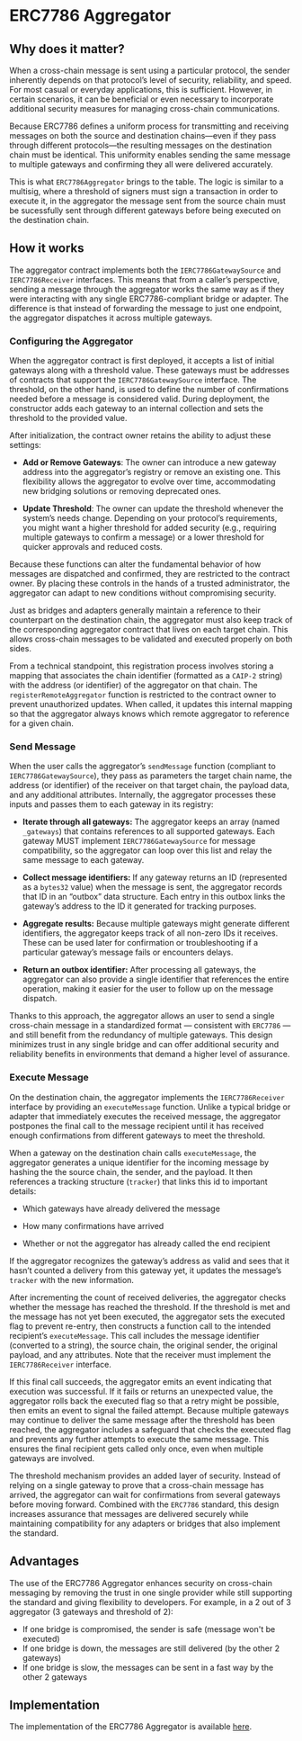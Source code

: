 # ERC7786 Aggregator

## Why does it matter?

When a cross-chain message is sent using a particular protocol, the sender inherently depends on that protocol’s level of security, reliability, and speed. For most casual or everyday applications, this is sufficient. However, in certain scenarios, it can be beneficial or even necessary to incorporate additional security measures for managing cross-chain communications.

Because ERC7786 defines a uniform process for transmitting and receiving messages on both the source and destination chains—even if they pass through different protocols—the resulting messages on the destination chain must be identical. This uniformity enables sending the same message to multiple gateways and confirming they all were delivered accurately.

This is what `ERC7786Aggregator` brings to the table. The logic is similar to a multisig, where a threshold of signers must sign a transaction in order to execute it, in the aggregator the message sent from the source chain must be sucessfully sent through different gateways before being executed on the destination chain.

## How it works

The aggregator contract implements both the `IERC7786GatewaySource` and `IERC7786Receiver` interfaces. This means that from a caller’s perspective, sending a message through the aggregator works the same way as if they were interacting with any single ERC7786-compliant bridge or adapter. The difference is that instead of forwarding the message to just one endpoint, the aggregator dispatches it across multiple gateways.


### Configuring the Aggregator

When the aggregator contract is first deployed, it accepts a list of initial gateways along with a threshold value. These gateways must be addresses of contracts that support the `IERC7786GatewaySource` interface. The threshold, on the other hand, is used to define the number of confirmations needed before a message is considered valid. During deployment, the constructor adds each gateway to an internal collection and sets the threshold to the provided value.

After initialization, the contract owner retains the ability to adjust these settings:

 - **Add or Remove Gateways**: The owner can introduce a new gateway address into the aggregator’s registry or remove an existing one. This flexibility allows the aggregator to evolve over time, accommodating new bridging solutions or removing deprecated ones.

 - **Update Threshold**: The owner can update the threshold whenever the system’s needs change. Depending on your protocol’s requirements, you might want a higher threshold for added security (e.g., requiring multiple gateways to confirm a message) or a lower threshold for quicker approvals and reduced costs.

Because these functions can alter the fundamental behavior of how messages are dispatched and confirmed, they are restricted to the contract owner. By placing these controls in the hands of a trusted administrator, the aggregator can adapt to new conditions without compromising security.

Just as bridges and adapters generally maintain a reference to their counterpart on the destination chain, the aggregator must also keep track of the corresponding aggregator contract that lives on each target chain. 
This allows cross-chain messages to be validated and executed properly on both sides.

From a technical standpoint, this registration process involves storing a mapping that associates the chain identifier (formatted as a `CAIP-2` string) with the address (or identifier) of the aggregator on that chain. The `registerRemoteAggregator` function is restricted to the contract owner to prevent unauthorized updates. When called, it updates this internal mapping so that the aggregator always knows which remote aggregator to reference for a given chain.

### Send Message

When the user calls the aggregator’s `sendMessage` function (compliant to `IERC7786GatewaySource`), they pass as parameters the target chain name, the address (or identifier) of the receiver on that target chain, the payload data, and any additional attributes. Internally, the aggregator processes these inputs and passes them to each gateway in its registry:

 - **Iterate through all gateways:** The aggregator keeps an array (named `_gateways`) that contains references to all supported gateways. Each gateway MUST implement `IERC7786GatewaySource` for message compatibility, so the aggregator can loop over this list and relay the same message to each gateway.

 - **Collect message identifiers:** If any gateway returns an ID (represented as a `bytes32` value) when the message is sent, the aggregator records that ID in an “outbox” data structure. Each entry in this outbox links the gateway’s address to the ID it generated for tracking purposes.

 - **Aggregate results:** Because multiple gateways might generate different identifiers, the aggregator keeps track of all non-zero IDs it receives. These can be used later for confirmation or troubleshooting if a particular gateway’s message fails or encounters delays.

 - **Return an outbox identifier:** After processing all gateways, the aggregator can also provide a single identifier that references the entire operation, making it easier for the user to follow up on the message dispatch.

Thanks to this approach, the aggregator allows an user to send a single cross-chain message in a standardized format — consistent with `ERC7786` — and still benefit from the redundancy of multiple gateways. This design minimizes trust in any single bridge and can offer additional security and reliability benefits in environments that demand a higher level of assurance.

### Execute Message

On the destination chain, the aggregator implements the `IERC7786Receiver` interface by providing an `executeMessage` function. Unlike a typical bridge or adapter that immediately executes the received message, the aggregator postpones the final call to the message recipient until it has received enough confirmations from different gateways to meet the threshold.

When a gateway on the destination chain calls  `executeMessage`, the aggregator generates a unique identifier for the incoming message by hashing the the source chain, the sender, and the payload. It then references a tracking structure (`tracker`) that links this id to important details: 

 - Which gateways have already delivered the message

 - How many confirmations have arrived

 - Whether or not the aggregator has already called the end recipient

If the aggregator recognizes the gateway’s address as valid and sees that it hasn’t counted a delivery from this gateway yet, it updates the message’s `tracker` with the new information.

After incrementing the count of received deliveries, the aggregator checks whether the message has reached the threshold. If the threshold is met and the message has not yet been executed, the aggregator sets the executed flag to prevent re-entry, then constructs a function call to the intended recipient’s `executeMessage`. 
This call includes the message identifier (converted to a string), the source chain, the original sender, the original payload, and any attributes. Note that the receiver must implement the `IERC7786Receiver` interface.

If this final call succeeds, the aggregator emits an event indicating that execution was successful. If it fails or returns an unexpected value, the aggregator rolls back the executed flag so that a retry might be possible, then emits an event to signal the failed attempt. Because multiple gateways may continue to deliver the same message after the threshold has been reached, the aggregator includes a safeguard that checks the executed flag and prevents any further attempts to execute the same message. This ensures the final recipient gets called only once, even when multiple gateways are involved.

The threshold mechanism provides an added layer of security. Instead of relying on a single gateway to prove that a cross-chain message has arrived, the aggregator can wait for confirmations
from several gateways before moving forward. Combined with the `ERC7786` standard, this design increases assurance that messages are delivered securely while maintaining compatibility for any adapters or bridges that also implement the standard.


## Advantages

The use of the ERC7786 Aggregator enhances security on cross-chain messaging by removing the trust in one single provider while still supporting the standard and giving flexibility to developers. For example, in a 2 out of 3 aggregator (3 gateways and threshold of 2):

 - If one bridge is compromised, the sender is safe (message won't be executed)
 - If one bridge is down, the messages are still delivered (by the other 2 gateways)
 - If one bridge is slow, the messages can be sent in a fast way by the other 2 gateways

## Implementation

The implementation of the ERC7786 Aggregator is available [here](https://github.com/OpenZeppelin/openzeppelin-community-contracts/blob/master/contracts/crosschain/ERC7786Aggregator.sol).




